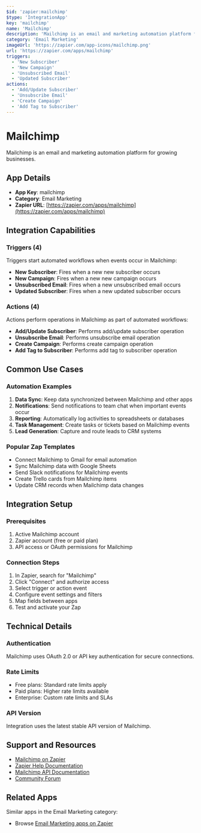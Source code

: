 ```yaml
---
$id: 'zapier:mailchimp'
$type: 'IntegrationApp'
key: 'mailchimp'
name: 'Mailchimp'
description: 'Mailchimp is an email and marketing automation platform for growing businesses.'
category: 'Email Marketing'
imageUrl: 'https://zapier.com/app-icons/mailchimp.png'
url: 'https://zapier.com/apps/mailchimp'
triggers:
  - 'New Subscriber'
  - 'New Campaign'
  - 'Unsubscribed Email'
  - 'Updated Subscriber'
actions:
  - 'Add/Update Subscriber'
  - 'Unsubscribe Email'
  - 'Create Campaign'
  - 'Add Tag to Subscriber'
---
```


# Mailchimp

Mailchimp is an email and marketing automation platform for growing businesses.

## App Details

- **App Key**: mailchimp
- **Category**: Email Marketing
- **Zapier URL**: [https://zapier.com/apps/mailchimp](https://zapier.com/apps/mailchimp)

## Integration Capabilities

### Triggers (4)

Triggers start automated workflows when events occur in Mailchimp:

- **New Subscriber**: Fires when a new new subscriber occurs
- **New Campaign**: Fires when a new new campaign occurs
- **Unsubscribed Email**: Fires when a new unsubscribed email occurs
- **Updated Subscriber**: Fires when a new updated subscriber occurs

### Actions (4)

Actions perform operations in Mailchimp as part of automated workflows:

- **Add/Update Subscriber**: Performs add/update subscriber operation
- **Unsubscribe Email**: Performs unsubscribe email operation
- **Create Campaign**: Performs create campaign operation
- **Add Tag to Subscriber**: Performs add tag to subscriber operation

## Common Use Cases

### Automation Examples

1. **Data Sync**: Keep data synchronized between Mailchimp and other apps
2. **Notifications**: Send notifications to team chat when important events occur
3. **Reporting**: Automatically log activities to spreadsheets or databases
4. **Task Management**: Create tasks or tickets based on Mailchimp events
5. **Lead Generation**: Capture and route leads to CRM systems

### Popular Zap Templates

- Connect Mailchimp to Gmail for email automation
- Sync Mailchimp data with Google Sheets
- Send Slack notifications for Mailchimp events
- Create Trello cards from Mailchimp items
- Update CRM records when Mailchimp data changes

## Integration Setup

### Prerequisites

1. Active Mailchimp account
2. Zapier account (free or paid plan)
3. API access or OAuth permissions for Mailchimp

### Connection Steps

1. In Zapier, search for "Mailchimp"
2. Click "Connect" and authorize access
3. Select trigger or action event
4. Configure event settings and filters
5. Map fields between apps
6. Test and activate your Zap

## Technical Details

### Authentication

Mailchimp uses OAuth 2.0 or API key authentication for secure connections.

### Rate Limits

- Free plans: Standard rate limits apply
- Paid plans: Higher rate limits available
- Enterprise: Custom rate limits and SLAs

### API Version

Integration uses the latest stable API version of Mailchimp.

## Support and Resources

- [Mailchimp on Zapier](https://zapier.com/apps/mailchimp)
- [Zapier Help Documentation](https://help.zapier.com/)
- [Mailchimp API Documentation](https://developers.mailchimp.com/)
- [Community Forum](https://community.zapier.com/)

## Related Apps

Similar apps in the Email Marketing category:

- Browse [Email Marketing apps on Zapier](https://zapier.com/apps/categories/email-marketing)
